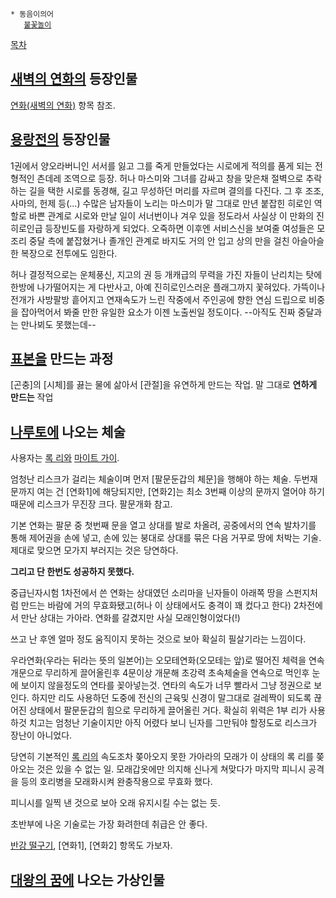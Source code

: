  * 동음이의어
    [[불꽃놀이]]

[[목차]]
== [[새벽의 연화]]의 등장인물 ==
[[연화(새벽의 연화)]] 항목 참조.

== [[용랑전]]의 등장인물 ==
1권에서 양오라버니인 서서를 잃고 그를 죽게 만들었다는 시로에게 적의를 품게 되는 전형적인 츤데레 조역으로 등장. 허나 마스미와 그녀를 감싸고 창을 맞은채 절벽으로 추락하는 길을 택한 시로를 동경해, 길고 무성하던 머리를 자르며 결의를 다진다. 그 후 조조, 사마의, 헌제 등(...) 수많은 남자들이 노리는 마스미가 말 그대로 만년 붙잡힌 히로인 역할로 바쁜 관계로 시로와 만날 일이 서너번이나 겨우 있을 정도라서 사실상 이 만화의 진히로인급 등장빈도를 자랑하게 되었다. 오죽하면 이후엔 서비스신을 보여줄 여성들은 모조리 중달 측에 붙잡혔거나 졸개인 관계로 바지도 거의 안 입고 상의 만을 걸친 아슬아슬한 복장으로 전투에도 임한다. 

허나 결정적으로는 운체풍신, 지고의 권 등 개캐급의 무력을 가진 자들이 난리치는 탓에 한방에 나가떨어지는 게 다반사고, 아예 진히로인스러운 플래그까지 꽃혀있다. 가뜩이나 전개가 사방팔방 흩어지고 연재속도가 느린 작중에서 주인공에 향한 연심 드립으로 비중을 잡아먹어서 봐줄 만한 유일한 요소가 이젠 노출씬일 정도이다. --아직도 진짜 중달과는 만나뵈도 못했는데--

== [[표본]]을 만드는 과정 ==
[곤충]의 [시체]를 끓는 물에 삶아서 [관절]을 유연하게 만드는 작업.
말 그대로 '''연하게 만드는''' 작업

== [[나루토]]에 나오는 '''체술''' ==
사용자는 [[록 리]]와 [[마이트 가이]].

엄청난 리스크가 걸리는 체술이며 먼저 [팔문둔갑의 체문]을 행해야 하는 체술. 두번재 문까지 여는 건 [연화1]에 해당되지만, [연화2]는 최소 3번째 이상의 문까지 열어야 하기 때문에 리스크가 무진장 크다. 팔문개화 참고.

기본 연화는 팔문 중 첫번째 문을 열고 상대를 발로 차올려, 공중에서의 연속 발차기를 통해 제어권을 손에 넣고, 손에 있는 붕대로 상대를 묶은 다음 거꾸로 땅에 처박는 기술. 제대로 맞으면 모가지 부러지는 것은 당연하다.

'''그리고 단 한번도 성공하지 못했다.'''

중급닌자시험 1차전에서 쓴 연화는 상대였던 소리마을 닌자들이 아래쪽 땅을 스펀지처럼 만드는 바람에 거의 무효화됐고(허나 이 상태에서도 충격이 꽤 컸다고 한다) 2차전에서 만난 상대는 가아라. 연화를 갈겼지만 사실 모래인형이었다(!) 

쓰고 난 후엔 얼마 정도 움직이지 못하는 것으로 보아 확실히 필살기라는 느낌이다.

우라연화(우라는 뒤라는 뜻의 일본어)는 오모테연화(오모테는 앞)로 떨어진 체력을 연속 개문으로 무리하게 끌어올린후 4문이상 개문해 초강력 초속체술을 연속으로 먹인후 눈에 보이지 않을정도의 연타를 꽂아넣는것. 연타의 속도가 너무 빨라서 그냥 정권으로 보인다. 하지만 리도 사용하던 도중에 전신의 근육및 신경이 말그대로 걸레짝이 되도록 끊어진 상태에서 팔문둔갑의 힘으로 무리하게 끌어올린 거다. 확실히 위력은 1부 리가 사용하것 치고는 엄청난 기술이지만 아직 어렸다 보니 닌자를 그만둬야 할정도로 리스크가 장난이 아니었다.

당연히 기본적인 [[록 리]]의 속도조차 쫒아오지 못한 가아라의 모래가 이 상태의 록 리를 쫒아오는 것은 있을 수 없는 일. 모래갑옷에만 의지해 신나게 쳐맞다가 마지막 피니시 공격을 등의 호리병을 모래화시켜 완충작용으로 무효화 했다.

피니시를 일찍 낸 것으로 보아 오래 유지시킬 수는 없는 듯.

초반부에 나온 기술로는 가장 화려한데 취급은 안 좋다.

[[반강 떨구기]], [연화1], [연화2] 항목도 가보자.

== [[대왕의 꿈]]에 나오는 가상인물 ==

